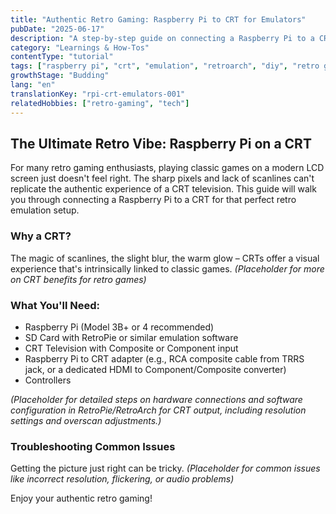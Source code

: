 ```yaml
---
title: "Authentic Retro Gaming: Raspberry Pi to CRT for Emulators"
pubDate: "2025-06-17"
description: "A step-by-step guide on connecting a Raspberry Pi to a CRT television for an authentic retro gaming emulation experience."
category: "Learnings & How-Tos"
contentType: "tutorial"
tags: ["raspberry pi", "crt", "emulation", "retroarch", "diy", "retro gaming"]
growthStage: "Budding"
lang: "en"
translationKey: "rpi-crt-emulators-001"
relatedHobbies: ["retro-gaming", "tech"]
---
```


## The Ultimate Retro Vibe: Raspberry Pi on a CRT

For many retro gaming enthusiasts, playing classic games on a modern LCD screen just doesn't feel right. The sharp pixels and lack of scanlines can't replicate the authentic experience of a CRT television. This guide will walk you through connecting a Raspberry Pi to a CRT for that perfect retro emulation setup.

### Why a CRT?
The magic of scanlines, the slight blur, the warm glow – CRTs offer a visual experience that's intrinsically linked to classic games.
*(Placeholder for more on CRT benefits for retro games)*

### What You'll Need:
-   Raspberry Pi (Model 3B+ or 4 recommended)
-   SD Card with RetroPie or similar emulation software
-   CRT Television with Composite or Component input
-   Raspberry Pi to CRT adapter (e.g., RCA composite cable from TRRS jack, or a dedicated HDMI to Component/Composite converter)
-   Controllers

*(Placeholder for detailed steps on hardware connections and software configuration in RetroPie/RetroArch for CRT output, including resolution settings and overscan adjustments.)*

### Troubleshooting Common Issues
Getting the picture just right can be tricky.
*(Placeholder for common issues like incorrect resolution, flickering, or audio problems)*

Enjoy your authentic retro gaming!
